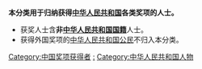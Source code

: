 '''本分类用于归纳获得[[中华人民共和国|中华人民共和国]]各类奖项的人士。'''
* 获奖人士含'''非[[中华人民共和国国籍|中华人民共和国国籍]]'''人士。
* 获得外国奖项的[[中华人民共和国公民|中华人民共和国公民]]不归入本分类。

[[Category:中国奖项获得者|Category:中国奖项获得者]]
[[Category:中华人民共和国奖项|:]]
[[Category:中华人民共和国人物|Category:中华人民共和国人物]]